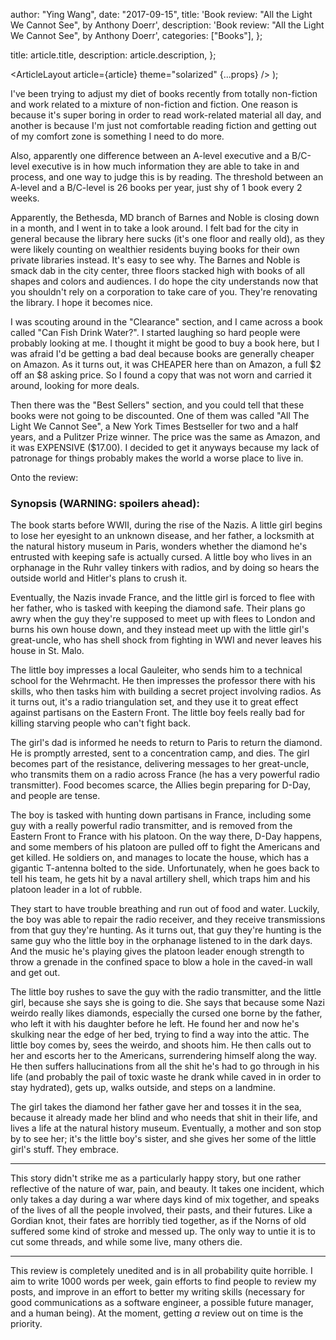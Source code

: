 
  author: "Ying Wang",
  date: "2017-09-15",
  title: 'Book review: "All the Light We Cannot See", by Anthony Doerr',
  description: 'Book review: "All the Light We Cannot See", by Anthony Doerr',
  categories: ["Books"],
};

  title: article.title,
  description: article.description,
};

  <ArticleLayout article={article} theme="solarized" {...props} />
);

I've been trying to adjust my diet of books recently from totally non-fiction
and work related to a mixture of non-fiction and fiction. One reason is because
it's super boring in order to read work-related material all day, and another is
because I'm just not comfortable reading fiction and getting out of my comfort
zone is something I need to do more.

Also, apparently one difference between an A-level executive and a B/C-level
executive is in how much information they are able to take in and process, and
one way to judge this is by reading. The threshold between an A-level and a
B/C-level is 26 books per year, just shy of 1 book every 2 weeks.

Apparently, the Bethesda, MD branch of Barnes and Noble is closing down in a
month, and I went in to take a look around. I felt bad for the city in general
because the library here sucks (it's one floor and really old), as they were
likely counting on wealthier residents buying books for their own private
libraries instead. It's easy to see why. The Barnes and Noble is smack dab in
the city center, three floors stacked high with books of all shapes and colors
and audiences. I do hope the city understands now that you shouldn't rely on a
corporation to take care of you. They're renovating the library. I hope it
becomes nice.

I was scouting around in the "Clearance" section, and I came across a book
called "Can Fish Drink Water?". I started laughing so hard people were probably
looking at me. I thought it might be good to buy a book here, but I was afraid
I'd be getting a bad deal because books are generally cheaper on Amazon. As it
turns out, it was CHEAPER here than on Amazon, a full \$2 off an \$8 asking
price. So I found a copy that was not worn and carried it around, looking for
more deals.

Then there was the "Best Sellers" section, and you could tell that these books
were not going to be discounted. One of them was called "All The Light We Cannot
See", a New York Times Bestseller for two and a half years, and a Pulitzer Prize
winner. The price was the same as Amazon, and it was EXPENSIVE (\$17.00). I
decided to get it anyways because my lack of patronage for things probably makes
the world a worse place to live in.

Onto the review:

### Synopsis (WARNING: spoilers ahead):

The book starts before WWII, during the rise of the Nazis. A little girl begins
to lose her eyesight to an unknown disease, and her father, a locksmith at the
natural history museum in Paris, wonders whether the diamond he's entrusted with
keeping safe is actually cursed. A little boy who lives in an orphanage in the
Ruhr valley tinkers with radios, and by doing so hears the outside world and
Hitler's plans to crush it.

Eventually, the Nazis invade France, and the little girl is forced to flee with
her father, who is tasked with keeping the diamond safe. Their plans go awry
when the guy they're supposed to meet up with flees to London and burns his own
house down, and they instead meet up with the little girl's great-uncle, who has
shell shock from fighting in WWI and never leaves his house in St. Malo.

The little boy impresses a local Gauleiter, who sends him to a technical school
for the Wehrmacht. He then impresses the professor there with his skills, who
then tasks him with building a secret project involving radios. As it turns out,
it's a radio triangulation set, and they use it to great effect against
partisans on the Eastern Front. The little boy feels really bad for killing
starving people who can't fight back.

The girl's dad is informed he needs to return to Paris to return the diamond. He
is promptly arrested, sent to a concentration camp, and dies. The girl becomes
part of the resistance, delivering messages to her great-uncle, who transmits
them on a radio across France (he has a very powerful radio transmitter). Food
becomes scarce, the Allies begin preparing for D-Day, and people are tense.

The boy is tasked with hunting down partisans in France, including some guy with
a really powerful radio transmitter, and is removed from the Eastern Front to
France with his platoon. On the way there, D-Day happens, and some members of
his platoon are pulled off to fight the Americans and get killed. He soldiers
on, and manages to locate the house, which has a gigantic T-antenna bolted to
the side. Unfortunately, when he goes back to tell his team, he gets hit by a
naval artillery shell, which traps him and his platoon leader in a lot of
rubble.

They start to have trouble breathing and run out of food and water. Luckily, the
boy was able to repair the radio receiver, and they receive transmissions from
that guy they're hunting. As it turns out, that guy they're hunting is the same
guy who the little boy in the orphanage listened to in the dark days. And the
music he's playing gives the platoon leader enough strength to throw a grenade
in the confined space to blow a hole in the caved-in wall and get out.

The little boy rushes to save the guy with the radio transmitter, and the little
girl, because she says she is going to die. She says that because some Nazi
weirdo really likes diamonds, especially the cursed one borne by the father, who
left it with his daughter before he left. He found her and now he's skulking
near the edge of her bed, trying to find a way into the attic. The little boy
comes by, sees the weirdo, and shoots him. He then calls out to her and escorts
her to the Americans, surrendering himself along the way. He then suffers
hallucinations from all the shit he's had to go through in his life (and
probably the pail of toxic waste he drank while caved in in order to stay
hydrated), gets up, walks outside, and steps on a landmine.

The girl takes the diamond her father gave her and tosses it in the sea, because
it already made her blind and who needs that shit in their life, and lives a
life at the natural history museum. Eventually, a mother and son stop by to see
her; it's the little boy's sister, and she gives her some of the little girl's
stuff. They embrace.

---

This story didn't strike me as a particularly happy story, but one rather
reflective of the nature of war, pain, and beauty. It takes one incident, which
only takes a day during a war where days kind of mix together, and speaks of the
lives of all the people involved, their pasts, and their futures. Like a Gordian
knot, their fates are horribly tied together, as if the Norns of old suffered
some kind of stroke and messed up. The only way to untie it is to cut some
threads, and while some live, many others die.

---

This review is completely unedited and is in all probability quite horrible. I
aim to write 1000 words per week, gain efforts to find people to review my
posts, and improve in an effort to better my writing skills (necessary for good
communications as a software engineer, a possible future manager, and a human
being). At the moment, getting _a_ review out on time is the priority.
